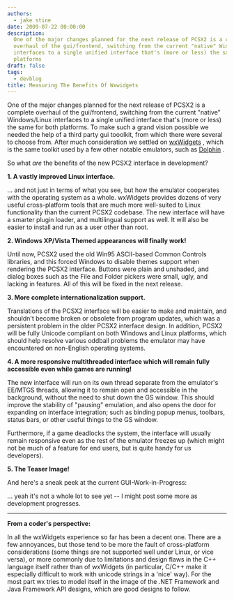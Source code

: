 ```yaml
---
authors:
  - jake stine
date: 2009-07-22 00:00:00
description:
  One of the major changes planned for the next release of PCSX2 is a complete
  overhaul of the gui/frontend, switching from the current "native" Windows/Linux
  interfaces to a single unified interface that's (more or less) the same for both
  platforms
draft: false
tags:
  - devblog
title: Measuring The Benefits Of Wxwidgets
---
```


One of the major changes planned for the next release of PCSX2 is a
complete overhaul of the gui/frontend, switching from the current
"native" Windows/Linux interfaces to a single unified interface that's
(more or less) the same for both platforms. To make such a grand vision
possible we needed the help of a third party gui tooolkit, from which
there were several to choose from. After much consideration we settled
on [wxWidgets](http://www.wxwidgets.org) , which is the same toolkit
used by a few other notable emulators, such as
[Dolphin](http://www.dolphin-emulator.com/) .

<!-- truncate -->

So what _are_ the benefits of the new PCSX2 interface in development?

**1. A vastly improved Linux interface.**

... and not just in terms of what you see, but how the emulator
cooperates with the operating system as a whole. wxWidgets provides
dozens of very useful cross-platform tools that are much more
well-suited to Linux functionality than the current PCSX2 codebase. The
new interface will have a smarter plugin loader, and multilingual
support as well. It will also be easier to install and run as a user
other than root.

**2. Windows XP/Vista Themed appearances will finally work!**

Until now, PCSX2 used the old Win95 ASCII-based Common Controls
libraries, and this forced Windows to disable themes support when
rendering the PCSX2 interface. Buttons were plain and unshaded, and
dialog boxes such as the File and Folder pickers were small, ugly, and
lacking in features. All of this will be fixed in the next release.

**3. More complete internationalization support.**

Translations of the PCSX2 interface will be easier to make and maintain,
and shouldn't become broken or obsolete from program updates, which was
a persistent problem in the older PCSX2 interface design. In addition,
PCSX2 will be fully Unicode compliant on both Windows and Linux
platforms, which should help resolve various oddball problems the
emulator may have encountered on non-English operating systems.

**4. A more responsive multithreaded interface which will remain fully accessible even while games are running!**

The new interface will run on its own thread separate from the
emulator's EE/MTGS threads, allowing it to remain open and accessible in
the background, without the need to shut down the GS window. This should
improve the stability of "pausing" emulation, and also opens the door
for expanding on interface integration; such as binding popup menus,
toolbars, status bars, or other useful things to the GS window.

Furthermore, if a game deadlocks the system, the interface will usually
remain responsive even as the rest of the emulator freezes up (which
might not be much of a feature for end users, but is quite handy for us
developers).

**5. The Teaser Image!**

And here's a sneak peek at the current GUI-Work-in-Progress:

... yeah it's not a whole lot to see yet -- I might post some more as
development progresses.

---

**From a coder's perspective:**

In all the wxWidgets experience so far has been a decent one. There are
a few annoyances, but those tend to be more the fault of cross-platform
considerations (some things are not supported well under Linux, or vice
versa), or more commonly due to limitations and design flaws in the C++
language itself rather than of wxWidgets (in particular, C/C++ make it
especially difficult to work with unicode strings in a 'nice' way). For
the most part wx tries to model itself in the image of the .NET
Framework and Java Framework API designs, which are good designs to
follow.
